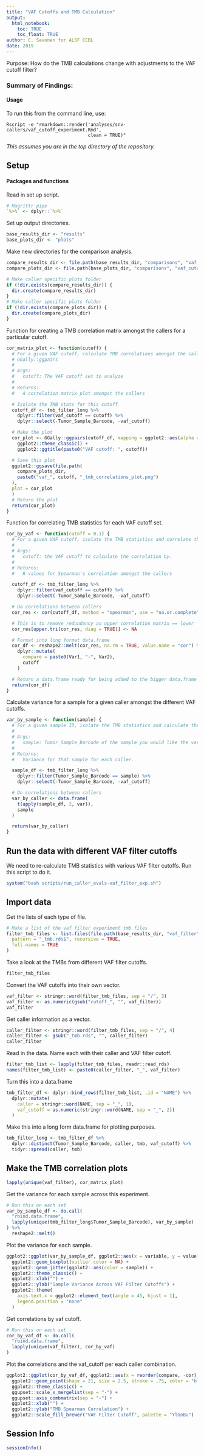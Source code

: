 ```yaml
---
title: "VAF Cutoffs and TMB Calculation"
output: 
  html_notebook:
    toc: TRUE
    toc_float: TRUE
author: C. Savonen for ALSF CCDL
date: 2019
---
```


Purpose: How do the TMB calculations change with adjustments to the VAF cutoff
filter? 

### Summary of Findings:

#### Usage

To run this from the command line, use:
```
Rscript -e "rmarkdown::render('analyses/snv-callers/vaf_cutoff_experiment.Rmd', 
                              clean = TRUE)"
```

_This assumes you are in the top directory of the repository._

## Setup

#### Packages and functions

Read in set up script.

```r
# Magrittr pipe
`%>%` <- dplyr::`%>%`
```

Set up output directories. 

```r
base_results_dir <- "results"
base_plots_dir <- "plots"
```

Make new directories for the comparison analysis.

```r
compare_results_dir <- file.path(base_results_dir, "comparisons", "vaf_cutoff")
compare_plots_dir <- file.path(base_plots_dir, "comparisons", "vaf_cutoff")

# Make caller specific plots folder
if (!dir.exists(compare_results_dir)) {
  dir.create(compare_results_dir)
}
# Make caller specific plots folder
if (!dir.exists(compare_plots_dir)) {
  dir.create(compare_plots_dir)
}
```

Function for creating a TMB correlation matrix amongst the callers for a particular cutoff.

```r
cor_matrix_plot <- function(cutoff) {
  # For a given VAF cutoff, calculate TMB correlations amongst the callers and plot it using
  # GGally::ggpairs
  #
  # Args:
  #   cutoff: The VAF cutoff set to analyze
  #
  # Returns:
  #   A correlation matrix plot amongst the callers

  # Isolate the TMB stats for this cutoff
  cutoff_df <- tmb_filter_long %>%
    dplyr::filter(vaf_cutoff == cutoff) %>%
    dplyr::select(-Tumor_Sample_Barcode, -vaf_cutoff)

  # Make the plot
  cor_plot <- GGally::ggpairs(cutoff_df, mapping = ggplot2::aes(alpha = 0.05), cardinality_threshold = NULL) +
    ggplot2::theme_classic() +
    ggplot2::ggtitle(paste0("VAF cutoff: ", cutoff))

  # Save this plot
  ggplot2::ggsave(file.path(
    compare_plots_dir,
    paste0("vaf_", cutoff, "_tmb_correlations_plot.png")
  ),
  plot = cor_plot
  )
  # Return the plot
  return(cor_plot)
}
```

Function for correlating TMB statistics for each VAF cutoff set. 

```r
cor_by_vaf <- function(cutoff = 0.1) {
  # For a given VAF cutoff, isolate the TMB statistics and correlate them.
  #
  # Args:
  #   cutoff: the VAF cutoff to calculate the correlation by.
  #
  # Returns:
  #   R values for Spearman's correlation amongst the callers

  cutoff_df <- tmb_filter_long %>%
    dplyr::filter(vaf_cutoff == cutoff) %>%
    dplyr::select(-Tumor_Sample_Barcode, -vaf_cutoff)

  # Do correlations between callers
  cor_res <- cor(cutoff_df, method = "spearman", use = "na.or.complete")

  # This is to remove redundancy as upper correlation matrix == lower
  cor_res[upper.tri(cor_res, diag = TRUE)] <- NA

  # Format into long format data.frame
  cor_df <- reshape2::melt(cor_res, na.rm = TRUE, value.name = "cor") %>%
    dplyr::mutate(
      compare = paste0(Var1, "-", Var2),
      cutoff
    )

  # Return a data.frame ready for being added to the bigger data.frame for plotting.
  return(cor_df)
}
```

Calculate variance for a sample for a given caller amongst the different VAF cutoffs.

```r
var_by_sample <- function(sample) {
  # For a given sample ID, isolate the TMB statistics and calculate the variance.
  #
  # Args:
  #   sample: Tumor_Sample_Barcode of the sample you would like the variance for.
  #
  # Returns:
  #   Variance for that sample for each caller.

  sample_df <- tmb_filter_long %>%
    dplyr::filter(Tumor_Sample_Barcode == sample) %>%
    dplyr::select(-Tumor_Sample_Barcode, -vaf_cutoff)

  # Do correlations between callers
  var_by_caller <- data.frame(
    t(apply(sample_df, 2, var)),
    sample
  )

  return(var_by_caller)
}
```

## Run the data with different VAF filter cutoffs

We need to re-calculate TMB statistics with various VAF filter cutoffs. 
Run this script to do it. 

```r
system("bash scripts/run_caller_evals-vaf_filter_exp.sh")
```

## Import data 

Get the lists of each type of file. 

```r
# Make a list of the vaf filter experiment tmb files
filter_tmb_files <- list.files(file.path(base_results_dir, "vaf_filter"),
  pattern = "_tmb.rds$", recursive = TRUE,
  full.names = TRUE
)
```

Take a look at the TMBs from different VAF filter cutoffs. 

```r
filter_tmb_files
```

Convert the VAF cutoffs into their own vector. 

```r
vaf_filter <- stringr::word(filter_tmb_files, sep = "/", 3)
vaf_filter <- as.numeric(gsub("cutoff_", "", vaf_filter))
vaf_filter
```

Get caller information as a vector. 

```r
caller_filter <- stringr::word(filter_tmb_files, sep = "/", 4)
caller_filter <- gsub("_tmb.rds", "", caller_filter)
caller_filter
```

Read in the data. 
Name each with their caller and VAF filter cutoff. 

```r
filter_tmb_list <- lapply(filter_tmb_files, readr::read_rds)
names(filter_tmb_list) <- paste0(caller_filter, "_", vaf_filter)
```

Turn this into a data.frame

```r
tmb_filter_df <- dplyr::bind_rows(filter_tmb_list, .id = "NAME") %>%
  dplyr::mutate(
    caller = stringr::word(NAME, sep = "_", 1),
    vaf_cutoff = as.numeric(stringr::word(NAME, sep = "_", 2))
  )
```

Make this into a long form data.frame for plotting purposes. 

```r
tmb_filter_long <- tmb_filter_df %>%
  dplyr::distinct(Tumor_Sample_Barcode, caller, tmb, vaf_cutoff) %>%
  tidyr::spread(caller, tmb)
```

## Make the TMB correlation plots

```r
lapply(unique(vaf_filter), cor_matrix_plot)
```

Get the variance for each sample across this experiment.

```r
# Run this on each set
var_by_sample_df <- do.call(
  "rbind.data.frame",
  lapply(unique(tmb_filter_long$Tumor_Sample_Barcode), var_by_sample)
) %>%
  reshape2::melt()
```

Plot the variance for each sample.

```r
ggplot2::ggplot(var_by_sample_df, ggplot2::aes(x = variable, y = value)) +
  ggplot2::geom_boxplot(outlier.color = NA) +
  ggplot2::geom_jitter(ggplot2::aes(color = sample)) +
  ggplot2::theme_classic() +
  ggplot2::xlab("") +
  ggplot2::ylab("Sample Variance Across VAF Filter Cutoffs") +
  ggplot2::theme(
    axis.text.x = ggplot2::element_text(angle = 45, hjust = 1),
    legend.position = "none"
  )
```

Get correlations by vaf cutoff. 

```r
# Run this on each set
cor_by_vaf_df <- do.call(
  "rbind.data.frame",
  lapply(unique(vaf_filter), cor_by_vaf)
)
```

Plot the correlations and the vaf_cutoff per each caller combination. 

```r
ggplot2::ggplot(cor_by_vaf_df, ggplot2::aes(x = reorder(compare, -cor), fill = as.factor(cutoff), y = cor)) +
  ggplot2::geom_point(shape = 21, size = 2.5, stroke = .75, color = "black") +
  ggplot2::theme_classic() +
  ggupset::scale_x_mergelist(sep = "-") +
  ggupset::axis_combmatrix(sep = "-") +
  ggplot2::xlab("") +
  ggplot2::ylab("TMB Spearman Correlation") +
  ggplot2::scale_fill_brewer("VAF Filter Cutoff", palette = "YlGnBu")
```

## Session Info

```r
sessionInfo()
```
